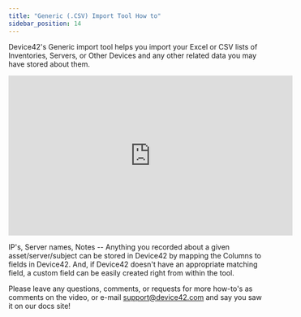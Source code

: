 ```yaml
---
title: "Generic (.CSV) Import Tool How to"
sidebar_position: 14
---
```


Device42's Generic import tool helps you import your Excel or CSV lists of Inventories, Servers, or Other Devices and any other related data you may have stored about them.

<iframe width="560" height="315" src="https://www.youtube.com/embed/EjpdaJMUM4w" frameborder="0" allow="autoplay; encrypted-media" allowfullscreen></iframe>

IP's, Server names, Notes -- Anything you recorded about a given asset/server/subject can be stored in Device42 by mapping the Columns to fields in Device42. And, if Device42 doesn't have an appropriate matching field, a custom field can be easily created right from within the tool.

Please leave any questions, comments, or requests for more how-to's as comments on the video, or e-mail support@device42.com and say you saw it on our docs site!
